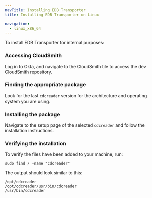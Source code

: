 ```yaml
---
navTitle: Installing EDB Transporter
title: Installing EDB Transporter on Linux

navigation:
  - linux_x86_64
---
```


To install EDB Transporter for internal purposes:

### Accessing CloudSmith

Log in to Okta, and navigate to the CloudSmith tile to access the dev CloudSmith repository. 

### Finding the appropriate package

Look for the last `cdcreader` version for the architecture and operating system you are using.

### Installing the package

Navigate to the setup page of the selected `cdcreader` and follow the installation instructions.

### Verifying the installation

To verify the files have been added to your machine, run: 

```shell
sudo find / -name "cdcreader"
```

The output should look similar to this: 

```shell
/opt/cdcreader
/opt/cdcreader/usr/bin/cdcreader
/usr/bin/cdcreader
```
